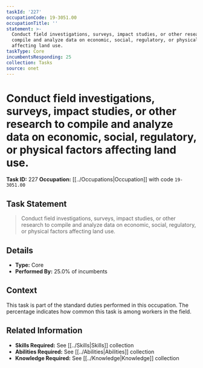 ```yaml
---
taskId: '227'
occupationCode: 19-3051.00
occupationTitle: ''
statement: >-
  Conduct field investigations, surveys, impact studies, or other research to
  compile and analyze data on economic, social, regulatory, or physical factors
  affecting land use.
taskType: Core
incumbentsResponding: 25
collection: Tasks
source: onet
---
```

# Conduct field investigations, surveys, impact studies, or other research to compile and analyze data on economic, social, regulatory, or physical factors affecting land use.

**Task ID:** 227
**Occupation:** [[../Occupations|Occupation]] with code `19-3051.00`

## Task Statement

> Conduct field investigations, surveys, impact studies, or other research to compile and analyze data on economic, social, regulatory, or physical factors affecting land use.

## Details

- **Type:** Core
- **Performed By:** 25.0% of incumbents

## Context

This task is part of the standard duties performed in this occupation. The percentage indicates how common this task is among workers in the field.

## Related Information

- **Skills Required:** See [[../Skills|Skills]] collection
- **Abilities Required:** See [[../Abilities|Abilities]] collection
- **Knowledge Required:** See [[../Knowledge|Knowledge]] collection
